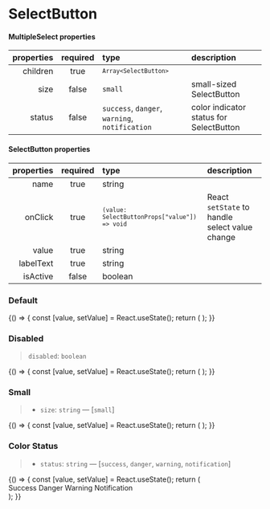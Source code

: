 
<Meta title="Forms/SelectButton" component={MultipleSelect} />

# SelectButton

#### MultipleSelect properties

| properties | required | type                                                                                       | description                             |
| ---------: | :------: | :----------------------------------------------------------------------------------------- | :-------------------------------------- |
|   children |   true   | <code>`Array<SelectButton>`</code>                                                         |                                         |
|       size |  false   | `small`                                                                                    | small-sized SelectButton                |
|     status |  false   | <code>success</code>, <code>danger</code>, <code>warning</code>, <code>notification</code> | color indicator status for SelectButton |

#### SelectButton properties

| properties | required | type                                                       | description                                    |
| ---------: | :------: | :--------------------------------------------------------- | :--------------------------------------------- |
|       name |   true   | string                                                     |                                                |
|    onClick |   true   | <code>`(value: SelectButtonProps["value"]) => void`</code> | React `setState` to handle select value change |
|      value |   true   | string                                                     |                                                |
|  labelText |   true   | string                                                     |                                                |
|   isActive |  false   | boolean                                                    |                                                |

### Default

<Canvas>
  <Story name="default">
    {() => {
      const [value, setValue] = React.useState();
      return (
        <MultipleSelect>
          <SelectButton
            name="button1"
            value="button1"
            labelText="Button 1"
            onClick={setValue}
            isActive={value === "button1"}
          />
          <SelectButton
            name="button2"
            value="button2"
            labelText="Button 2"
            onClick={setValue}
            isActive={value === "button2"}
          />
          <SelectButton
            name="button3"
            value="button3"
            labelText="Button 3"
            onClick={setValue}
            isActive={value === "button3"}
          />
        </MultipleSelect>
      );
    }}
  </Story>
</Canvas>

### Disabled

> `disabled`: `boolean`

<Canvas>
  <Story name="disabled">
    {() => {
      const [value, setValue] = React.useState();
      return (
        <MultipleSelect>
          <SelectButton
            name="button1"
            value="button1"
            labelText="Disabled"
            onClick={setValue}
            isActive={value === "button1"}
            disabled
          />
          <SelectButton
            name="button2"
            value="button2"
            labelText="Button 2"
            onClick={setValue}
            isActive={value === "button2"}
          />
          <SelectButton
            name="button3"
            value="button3"
            labelText="Button 3"
            onClick={setValue}
            isActive={value === "button3"}
          />
        </MultipleSelect>
      );
    }}
  </Story>
</Canvas>

### Small

> - `size`: `string` — [`small`]

<Canvas>
  <Story name="small">
    {() => {
      const [value, setValue] = React.useState();
      return (
        <MultipleSelect size="small">
          <SelectButton
            name="button1"
            value="button1"
            labelText="Button 1"
            onClick={setValue}
            isActive={value === "button1"}
          />
          <SelectButton
            name="button2"
            value="button2"
            labelText="Button 2"
            onClick={setValue}
            isActive={value === "button2"}
          />
          <SelectButton
            name="button3"
            value="button3"
            labelText="Button 3"
            onClick={setValue}
            isActive={value === "button3"}
          />
        </MultipleSelect>
      );
    }}
  </Story>
</Canvas>

### Color Status

> - `status`: `string` — [`success`, `danger`, `warning`, `notification`]

<Canvas>
  <Story name="status">
    {() => {
      const [value, setValue] = React.useState();
      return (
        <div>
          <Text>Success</Text>
          <MultipleSelect status="success">
            <SelectButton
              name="button1"
              value="button1"
              labelText="Button 1"
              onClick={setValue}
              isActive={value === "button1"}
            />
            <SelectButton
              name="button2"
              value="button2"
              labelText="Button 2"
              onClick={setValue}
              isActive={value === "button2"}
            />
            <SelectButton
              name="button3"
              value="button3"
              labelText="Button 3"
              onClick={setValue}
              isActive={value === "button3"}
            />
          </MultipleSelect>
          <Text marginTop="1rem">Danger</Text>
          <MultipleSelect status="danger">
            <SelectButton
              name="danger-button1"
              value="danger-button1"
              labelText="Button 1"
              onClick={setValue}
              isActive={value === "danger-button1"}
            />
            <SelectButton
              name="danger-button2"
              value="danger-button2"
              labelText="Button 2"
              onClick={setValue}
              isActive={value === "danger-button2"}
            />
            <SelectButton
              name="danger-button3"
              value="danger-button3"
              labelText="Button 3"
              onClick={setValue}
              isActive={value === "danger-button3"}
            />
          </MultipleSelect>
          <Text marginTop="1rem">Warning</Text>
          <MultipleSelect status="warning">
            <SelectButton
              name="warning-button1"
              value="warning-button1"
              labelText="Button 1"
              onClick={setValue}
              isActive={value === "warning-button1"}
            />
            <SelectButton
              name="warning-button2"
              value="warning-button2"
              labelText="Button 2"
              onClick={setValue}
              isActive={value === "warning-button2"}
            />
            <SelectButton
              name="warning-button3"
              value="warning-button3"
              labelText="Button 3"
              onClick={setValue}
              isActive={value === "warning-button3"}
            />
          </MultipleSelect>
          <Text marginTop="1rem">Notification</Text>
          <MultipleSelect status="notification">
            <SelectButton
              name="notification-button1"
              value="notification-button1"
              labelText="Button 1"
              onClick={setValue}
              isActive={value === "notification-button1"}
            />
            <SelectButton
              name="notification-button2"
              value="notification-button2"
              labelText="Button 2"
              onClick={setValue}
              isActive={value === "notification-button2"}
            />
            <SelectButton
              name="notification-button3"
              value="notification-button3"
              labelText="Button 3"
              onClick={setValue}
              isActive={value === "notification-button3"}
            />
          </MultipleSelect>
        </div>
      );
    }}
  </Story>
</Canvas>
